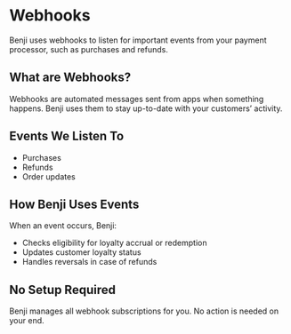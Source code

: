 # Webhooks

Benji uses webhooks to listen for important events from your payment processor, such as purchases and refunds.

## What are Webhooks?
Webhooks are automated messages sent from apps when something happens. Benji uses them to stay up-to-date with your customers’ activity.

## Events We Listen To
- Purchases
- Refunds
- Order updates

## How Benji Uses Events
When an event occurs, Benji:
- Checks eligibility for loyalty accrual or redemption
- Updates customer loyalty status
- Handles reversals in case of refunds

## No Setup Required
Benji manages all webhook subscriptions for you. No action is needed on your end. 